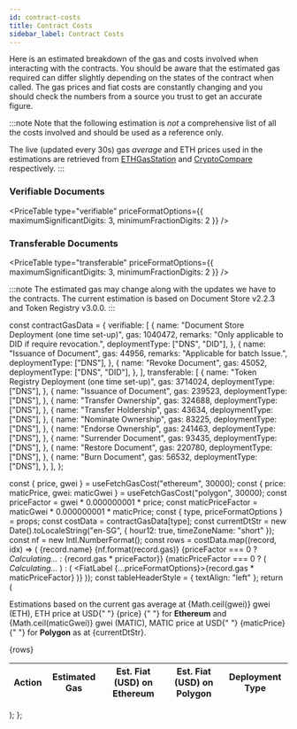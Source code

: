 ```yaml
---
id: contract-costs
title: Contract Costs
sidebar_label: Contract Costs
---
```



Here is an estimated breakdown of the gas and costs involved when interacting with the contracts.
You should be aware that the estimated gas required can differ slightly depending on the states of the contract when called. The gas prices and fiat costs are constantly changing and you should check the numbers from a source you trust to get an accurate figure.

:::note
Note that the following estimation is _not_ a comprehensive list of all the costs involved and should be used as a reference only.

The live (updated every 30s) gas _average_ and ETH prices used in the estimations are retrieved from [ETHGasStation](https://ethgasstation.info/) and [CryptoCompare](https://www.cryptocompare.com/) respectively.
:::

### Verifiable Documents

<PriceTable type="verifiable" priceFormatOptions={{ maximumSignificantDigits: 3, minimumFractionDigits: 2 }} />

### Transferable Documents

<PriceTable type="transferable" priceFormatOptions={{ maximumSignificantDigits: 3, minimumFractionDigits: 2 }} />

:::note
The estimated gas may change along with the updates we have to the contracts. The current estimation is based on Document Store v2.2.3 and Token Registry v3.0.0.
:::

const contractGasData = {
  verifiable: [
    {
      name: "Document Store Deployment (one time set-up)",
      gas: 1040472,
      remarks: "Only applicable to DID if require revocation.",
      deploymentType: ["DNS", "DID"],
    },
    {
      name: "Issuance of Document",
      gas: 44956,
      remarks: "Applicable for batch Issue.",
      deploymentType: ["DNS"],
    },
    {
      name: "Revoke Document",
      gas: 45052,
      deploymentType: ["DNS", "DID"],
    },
  ],
  transferable: [
    {
      name: "Token Registry Deployment (one time set-up)",
      gas: 3714024,
      deploymentType: ["DNS"],
    },
    {
      name: "Issuance of Document",
      gas: 239523,
      deploymentType: ["DNS"],
    },
    {
      name: "Transfer Ownership",
      gas: 324688,
      deploymentType: ["DNS"],
    },
    {
      name: "Transfer Holdership",
      gas: 43634,
      deploymentType: ["DNS"],
    },
    {
      name: "Nominate Ownership",
      gas: 83225,
      deploymentType: ["DNS"],
    },
    {
      name: "Endorse Ownership",
      gas: 241463,
      deploymentType: ["DNS"],
    },
    {
      name: "Surrender Document",
      gas: 93435,
      deploymentType: ["DNS"],
    },
    {
      name: "Restore Document",
      gas: 220780,
      deploymentType: ["DNS"],
    },
    {
      name: "Burn Document",
      gas: 56532,
      deploymentType: ["DNS"],
    },
  ],
};

  const { price, gwei } = useFetchGasCost("ethereum", 30000);
  const { price: maticPrice, gwei: maticGwei } = useFetchGasCost("polygon", 30000);
  const priceFactor = gwei * 0.000000001 * price;
  const maticPriceFactor = maticGwei * 0.000000001 * maticPrice;
  const { type, priceFormatOptions } = props;
  const costData = contractGasData[type];
  const currentDtStr = new Date().toLocaleString("en-SG", { hour12: true, timeZoneName: "short" });
  const nf = new Intl.NumberFormat();
  const rows = costData.map((record, idx) => (
    <tr key={idx}>
      <td>{record.name}</td>
      <td>{nf.format(record.gas)}</td>
      <td>{priceFactor === 0 ? <em>Calculating...</em> : <FiatLabel>{record.gas * priceFactor}</FiatLabel>}</td>
      <td>
        {maticPriceFactor === 0 ? (
          <em>Calculating...</em>
        ) : (
          <FiatLabel {...priceFormatOptions}>{record.gas * maticPriceFactor}</FiatLabel>
        )}
      </td>
      <td>
        <DeploymentTypeLabel deploymentType={record.deploymentType} remarks={record.remarks} />
      </td>
    </tr>
  ));
  const tableHeaderStyle = { textAlign: "left" };
  return (
    <div>
      <p>
        Estimations based on the current gas average at <BoxTag>{Math.ceil(gwei)} gwei (ETH)</BoxTag>, ETH price at USD{" "}
        <BoxTag>
          <FiatLabel>{price}</FiatLabel>
        </BoxTag>{" "}
        for <strong>Ethereum</strong> and <BoxTag>{Math.ceil(maticGwei)} gwei (MATIC)</BoxTag>, MATIC price at USD{" "}
        <BoxTag>
          <FiatLabel>{maticPrice}</FiatLabel>
        </BoxTag>{" "}
        for <strong>Polygon</strong> as at {currentDtStr}.
      </p>
      <table>
        <thead>
          <tr>
            <th style={tableHeaderStyle}>Action</th>
            <th style={tableHeaderStyle}>Estimated Gas</th>
            <th style={tableHeaderStyle}>Est. Fiat (USD) on Ethereum</th>
            <th style={tableHeaderStyle}>Est. Fiat (USD) on Polygon</th>
            <th style={tableHeaderStyle}>Deployment Type</th>
          </tr>
        </thead>
        <tbody>{rows}</tbody>
      </table>
    </div>
  );
};
